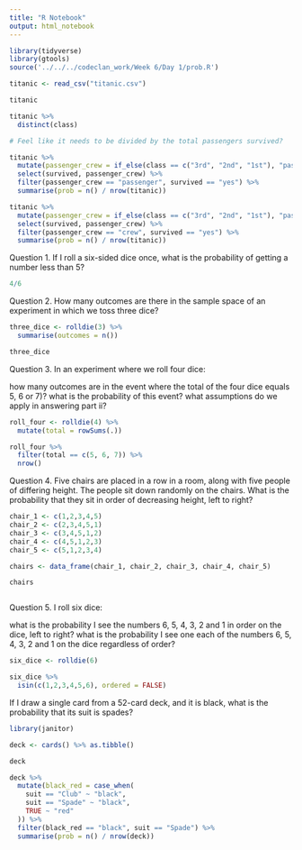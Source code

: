 ```yaml
---
title: "R Notebook"
output: html_notebook
---
```


```r
library(tidyverse)
library(gtools)
source('../../../codeclan_work/Week 6/Day 1/prob.R')
```

```r
titanic <- read_csv("titanic.csv")

titanic
```

```r
titanic %>% 
  distinct(class)

# Feel like it needs to be divided by the total passengers survived? 

titanic %>% 
  mutate(passenger_crew = if_else(class == c("3rd", "2nd", "1st"), "passenger", "crew")) %>% 
  select(survived, passenger_crew) %>% 
  filter(passenger_crew == "passenger", survived == "yes") %>% 
  summarise(prob = n() / nrow(titanic))


```

```r
titanic %>% 
  mutate(passenger_crew = if_else(class == c("3rd", "2nd", "1st"), "passenger", "crew")) %>% 
  select(survived, passenger_crew) %>% 
  filter(passenger_crew == "crew", survived == "yes") %>% 
  summarise(prob = n() / nrow(titanic))
```

Question 1.
If I roll a six-sided dice once, what is the probability of getting a number less than 5?


```r
4/6
```


Question 2.
How many outcomes are there in the sample space of an experiment in which we toss three dice?

```r
three_dice <- rolldie(3) %>% 
  summarise(outcomes = n())

three_dice
```

Question 3.
In an experiment where we roll four dice:

how many outcomes are in the event where the total of the four dice equals 5, 6 or 7)?
what is the probability of this event?
what assumptions do we apply in answering part ii?


```r
roll_four <- rolldie(4) %>% 
  mutate(total = rowSums(.))

roll_four %>% 
  filter(total == c(5, 6, 7)) %>% 
  nrow()
```

Question 4.
Five chairs are placed in a row in a room, along with five people of differing height. The people sit down randomly on the chairs. What is the probability that they sit in order of decreasing height, left to right?

```r



chair_1 <- c(1,2,3,4,5)
chair_2 <- c(2,3,4,5,1)
chair_3 <- c(3,4,5,1,2)
chair_4 <- c(4,5,1,2,3)
chair_5 <- c(5,1,2,3,4)

chairs <- data_frame(chair_1, chair_2, chair_3, chair_4, chair_5)

chairs



```

Question 5.
I roll six dice:

what is the probability I see the numbers 6, 5, 4, 3, 2 and 1 in order on the dice, left to right?
what is the probability I see one each of the numbers 6, 5, 4, 3, 2 and 1 on the dice regardless of order?

```r
six_dice <- rolldie(6)

six_dice %>% 
  isin(c(1,2,3,4,5,6), ordered = FALSE)
```

If I draw a single card from a 52-card deck, and it is black, what is the probability that its suit is spades?

```r
library(janitor)

deck <- cards() %>% as.tibble()

deck

deck %>% 
  mutate(black_red = case_when(
    suit == "Club" ~ "black",
    suit == "Spade" ~ "black",
    TRUE ~ "red"
  )) %>% 
  filter(black_red == "black", suit == "Spade") %>% 
  summarise(prob = n() / nrow(deck))
```

